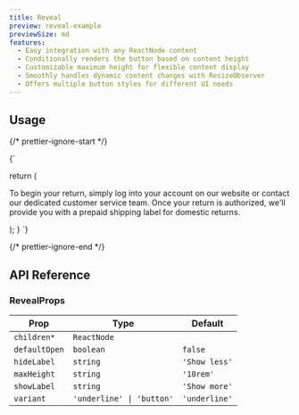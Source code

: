 ```yaml
---
title: Reveal
preview: reveal-example
previewSize: md
features:
  - Easy integration with any ReactNode content
  - Conditionally renders the button based on content height
  - Customizable maximum height for flexible content display
  - Smoothly handles dynamic content changes with ResizeObserver
  - Offers multiple button styles for different UI needs
---
```


## Usage

{/* prettier-ignore-start */}

<CodeBlock lang="ts">{`

  return (
    <Reveal>
      <p>
        To begin your return, simply log into your account on our website or contact our dedicated
        customer service team. Once your return is authorized, we&apos;ll provide you with a prepaid
        shipping label for domestic returns.
      </p>
    </Reveal>
  );
}
`}
</CodeBlock>

{/* prettier-ignore-end */}

## API Reference

### RevealProps

| Prop          | Type                      | Default       |
| ------------- | ------------------------- | ------------- |
| `children*`   | `ReactNode`               |               |
| `defaultOpen` | `boolean`                 | `false`       |
| `hideLabel`   | `string`                  | `'Show less'` |
| `maxHeight`   | `string`                  | `'10rem'`     |
| `showLabel`   | `string`                  | `'Show more'` |
| `variant`     | `'underline' \| 'button'` | `'underline'` |
